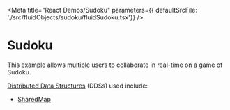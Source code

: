 
<Meta title="React Demos/Sudoku" parameters={{ defaultSrcFile: './src/fluidObjects/sudoku/fluidSudoku.tsx'}} />

# Sudoku

This example allows multiple users to collaborate in real-time on a game of Sudoku.

<a href="https://ashy-mud-0acebac10.azurestaticapps.net/docs/concepts/dds/" target="_blank">Distributed Data Structures</a> (DDSs) used include:

* <a href="https://ashy-mud-0acebac10.azurestaticapps.net/apis/map/sharedmap/" target="_blank">SharedMap</a>

<Story name="Demo">
  <FluidLoader factory={fluidExport}></FluidLoader>
</Story>
